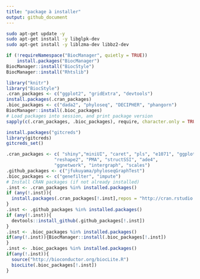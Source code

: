 ```yaml
---
title: "package à installer"
output: github_document
---
```


```bash
sudo apt-get update -y
sudo apt-get install -y libglpk-dev 
sudo apt-get install -y liblzma-dev libbz2-dev
```


```r
if (!requireNamespace("BiocManager", quietly = TRUE))
    install.packages("BiocManager")
BiocManager::install("BiocStyle")
BiocManager::install("Rhtslib")
```


```r
library("knitr")
library("BiocStyle")
.cran_packages <- c("ggplot2", "gridExtra", "devtools")
install.packages(.cran_packages) 
.bioc_packages <- c("dada2", "phyloseq", "DECIPHER", "phangorn")
BiocManager::install(.bioc_packages)
# Load packages into session, and print package version
sapply(c(.cran_packages, .bioc_packages), require, character.only = TRUE)
```


```r
install.packages("gitcreds")
library(gitcreds)
gitcreds_set()
```


```r
.cran_packages <- c( "shiny","miniUI", "caret", "pls", "e1071", "ggplot2", "randomForest", "dplyr", "ggrepel", "nlme", "devtools",
                  "reshape2", "PMA", "structSSI", "ade4",
                  "ggnetwork", "intergraph", "scales")
.github_packages <- c("jfukuyama/phyloseqGraphTest")
.bioc_packages <- c("genefilter", "impute")
# Install CRAN packages (if not already installed)
.inst <- .cran_packages %in% installed.packages()
if (any(!.inst)){
  install.packages(.cran_packages[!.inst],repos = "http://cran.rstudio.com/")
}
.inst <- .github_packages %in% installed.packages()
if (any(!.inst)){
  devtools::install_github(.github_packages[!.inst])
}
.inst <- .bioc_packages %in% installed.packages()
if(any(!.inst)){BiocManager::install(.bioc_packages[!.inst])
}
.inst <- .bioc_packages %in% installed.packages()
if(any(!.inst)){
  source("http://bioconductor.org/biocLite.R")
  biocLite(.bioc_packages[!.inst])
}
```
